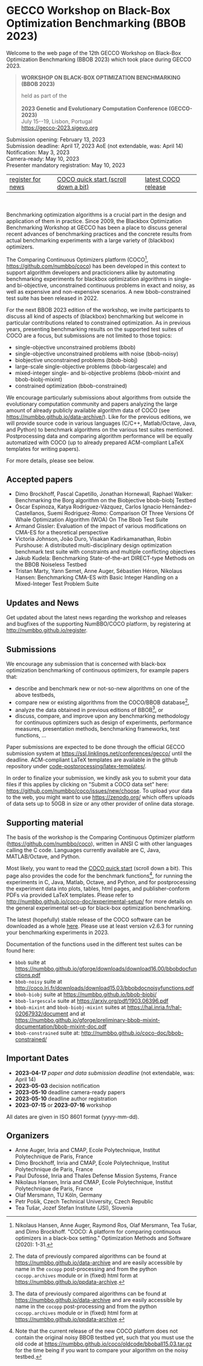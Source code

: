 # GECCO Workshop on Black-Box Optimization Benchmarking (BBOB 2023) {#bbob2023page}

Welcome to the web page of the 12th GECCO Workshop on Black-Box
Optimization Benchmarking (BBOB 2023) which took place during GECCO 2023.

> **WORKSHOP ON BLACK-BOX OPTIMIZATION BENCHMARKING (BBOB 2023)**
>
> | held as part of the
> | 
> | **2023 Genetic and Evolutionary Computation Conference
>   (GECCO-2023)**
> | July 15\--19, Lisbon, Portugal
> | <https://gecco-2023.sigevo.org>

| Submission opening: February 13, 2023
| Submission deadline: April 17, 2023 AoE (not extendable, was: April
  14)
| Notification: May 3, 2023
| Camera-ready: May 10, 2023
| Presenter mandatory registration: May 10, 2023

  ------------------------------------------------------- ------------------------------------------------------------------------ -----------------------------------------------------------------
  [register for news](http://numbbo.github.io/register)   [COCO quick start (scroll down a bit)](https://github.com/numbbo/coco)   [latest COCO release](https://github.com/numbbo/coco/releases/)
  ------------------------------------------------------- ------------------------------------------------------------------------ -----------------------------------------------------------------

<br /><br />
Benchmarking optimization algorithms is a crucial part in the design and
application of them in practice. Since 2009, the Blackbox Optimization
Benchmarking Workshop at GECCO has been a place to discuss general
recent advances of benchmarking practices and the concrete results from
actual benchmarking experiments with a large variety of (blackbox)
optimizers.

The Comparing Continuous Optimizers platform (COCO[^1],
<https://github.com/numbbo/coco>) has been developed in this context to
support algorithm developers and practicioners alike by automating
benchmarking experiments for blackbox optimization algorithms in single-
and bi-objective, unconstrained continuous problems in exact and noisy,
as well as expensive and non-expensive scenarios. A new bbob-constrained
test suite has been released in 2022.

For the next BBOB 2023 edition of the workshop, we invite participants
to discuss all kind of aspects of (blackbox) benchmarking but welcome in
particular contributions related to constrained optimization. As in
previous years, presenting benchmarking results on the supported test
suites of COCO are a focus, but submissions are not limited to those
topics:

-   single-objective unconstrained problems (bbob)
-   single-objective unconstrained problems with noise (bbob-noisy)
-   biobjective unconstrained problems (bbob-biobj)
-   large-scale single-objective problems (bbob-largescale) and
-   mixed-integer single- and bi-objective problems (bbob-mixint and
    bbob-biobj-mixint)
-   constrained optimization (bbob-constrained)

We encourage particularly submissions about algorithms from outside the
evolutionary computation community and papers analyzing the large amount
of already publicly available algorithm data of COCO (see
<https://numbbo.github.io/data-archive/>). Like for the previous
editions, we will provide source code in various languages (C/C++,
Matlab/Octave, Java, and Python) to benchmark algorithms on the various
test suites mentioned. Postprocessing data and comparing algorithm
performance will be equally automatized with COCO (up to already
prepared ACM-compliant LaTeX templates for writing papers).

For more details, please see below.

## Accepted papers

-   Dimo Brockhoff, Pascal Capetillo, Jonathan Hornewall, Raphael
    Walker: Benchmarking the Borg algorithm on the Biobjective
    bbob-biobj Testbed
-   Óscar Espinoza, Katya Rodríguez-Vázquez, Carlos Ignacio
    Hernández-Castellanos, Suemi Rodriguez-Romo: Comparison Of Three
    Versions Of Whale Optimization Algorithm (WOA) On The Bbob Test
    Suite
-   Armand Gissler: Evaluation of the impact of various modifications on
    CMA-ES for a theoretical perspective
-   Victoria Johnson, João Duro, Visakan Kadirkamanathan, Robin
    Purshouse: A distributed multi-disciplinary design optimization
    benchmark test suite with constraints and multiple conflicting
    objectives
-   Jakub Kudela: Benchmarking State-of-the-art DIRECT-type Methods on
    the BBOB Noiseless Testbed
-   Tristan Marty, Yann Semet, Anne Auger, Sébastien Héron, Nikolaus
    Hansen: Benchmarking CMA-ES with Basic Integer Handling on a
    Mixed-Integer Test Problem Suite

## Updates and News

Get updated about the latest news regarding the workshop and releases
and bugfixes of the supporting NumBBO/COCO platform, by registering at
<http://numbbo.github.io/register>.

## Submissions

We encourage any submission that is concerned with black-box
optimization benchmarking of continuous optimizers, for example papers
that:

-   describe and benchmark new or not-so-new algorithms on one of the
    above testbeds,
-   compare new or existing algorithms from the COCO/BBOB database[^2],
-   analyze the data obtained in previous editions of BBOB[^3], or
-   discuss, compare, and improve upon any benchmarking methodology for
    continuous optimizers such as design of experiments, performance
    measures, presentation methods, benchmarking frameworks, test
    functions, \...

Paper submissions are expected to be done through the official GECCO
submission system at <https://ssl.linklings.net/conferences/gecco/>
until the deadline. ACM-compliant LaTeX templates are available in the
github repository under
[code-postprocessing/latex-templates/](https://github.com/numbbo/coco/tree/master/code-postprocessing/latex-templates).

In order to finalize your submission, we kindly ask you to submit your
data files if this applies by clicking on \"Submit a COCO data set\"
here: <https://github.com/numbbo/coco/issues/new/choose>. To upload your
data to the web, you might want to use <https://zenodo.org/> which
offers uploads of data sets up to 50GB in size or any other provider of
online data storage.

## Supporting material

The basis of the workshop is the Comparing Continuous Optimizer platform
(<https://github.com/numbbo/coco>), written in ANSI C with other
languages calling the C code. Languages currently available are C, Java,
MATLAB/Octave, and Python.

Most likely, you want to read the [COCO quick
start](https://github.com/numbbo/coco) (scroll down a bit). This page
also provides the code for the benchmark functions[^4], for running the
experiments in C, Java, Matlab, Octave, and Python, and for
postprocessing the experiment data into plots, tables, html pages, and
publisher-conform PDFs via provided LaTeX templates. Please refer to
<http://numbbo.github.io/coco-doc/experimental-setup/> for more details
on the general experimental set-up for black-box optimization
benchmarking.

The latest (hopefully) stable release of the COCO software can be
downloaded as a whole [here](https://github.com/numbbo/coco/releases/).
Please use at least version v2.6.3 for running your benchmarking
experiments in 2023.

Documentation of the functions used in the different test suites can be
found here:

-   `bbob` suite at
    <https://numbbo.github.io/gforge/downloads/download16.00/bbobdocfunctions.pdf>
-   `bbob-noisy` suite at
    <http://coco.lri.fr/downloads/download15.03/bbobdocnoisyfunctions.pdf>
-   `bbob-biobj` suite at <https://numbbo.github.io/bbob-biobj/>
-   `bbob-largescale` suite at <https://arxiv.org/pdf/1903.06396.pdf>
-   `bbob-mixint` and `bbob-biobj-mixint` suites at
    <https://hal.inria.fr/hal-02067932/document> and at
    <https://numbbo.github.io/gforge/preliminary-bbob-mixint-documentation/bbob-mixint-doc.pdf>
-   `bbob-constrained` suite at:
    <http://numbbo.github.io/coco-doc/bbob-constrained/>

## Important Dates

-   **2023-04-17** *paper and data submission deadline* (not extendable,
    was: April 14)
-   **2023-05-03** decision notification
-   **2023-05-10** deadline camera-ready papers
-   **2023-05-10** deadline author registration
-   **2023-07-15** or **2023-07-16** workshop

All dates are given in ISO 8601 format (yyyy-mm-dd).

## Organizers

-   Anne Auger, Inria and CMAP, Ecole Polytechnique, Institut
    Polytechnique de Paris, France
-   Dimo Brockhoff, Inria and CMAP, Ecole Polytechnique, Institut
    Polytechnique de Paris, France
-   Paul Dufossé, Inria and Thales Defense Mission Systems, France
-   Nikolaus Hansen, Inria and CMAP, Ecole Polytechnique, Institut
    Polytechnique de Paris, France
-   Olaf Mersmann, TU Köln, Germany
-   Petr Pošík, Czech Technical University, Czech Republic
-   Tea Tušar, Jozef Stefan Institute (JSI), Slovenia

[^1]: Nikolaus Hansen, Anne Auger, Raymond Ros, Olaf Mersmann, Tea
    Tušar, and Dimo Brockhoff. \"COCO: A platform for comparing
    continuous optimizers in a black-box setting.\" Optimization Methods
    and Software (2020): 1-31.

[^2]: The data of previously compared algorithms can be found at
    <https://numbbo.github.io/data-archive> and are easily accessible by
    name in the `cocopp` post-processing and from the python
    `cocopp.archives` module or in (fixed) html form at
    <https://numbbo.github.io/ppdata-archive>.

[^3]: The data of previously compared algorithms can be found at
    <https://numbbo.github.io/data-archive> and are easily accessible by
    name in the `cocopp` post-processing and from the python
    `cocopp.archives` module or in (fixed) html form at
    <https://numbbo.github.io/ppdata-archive>.

[^4]: Note that the current release of the new COCO platform does not
    contain the original noisy BBOB testbed yet, such that you must use
    the old code at
    <https://numbbo.github.io/coco/oldcode/bboball15.03.tar.gz> for the
    time being if you want to compare your algorithm on the noisy
    testbed.
